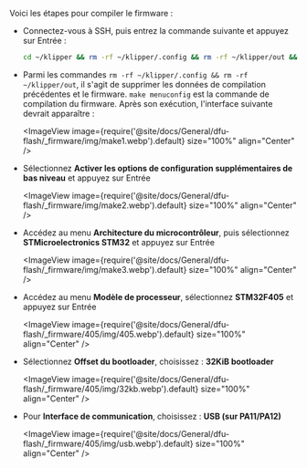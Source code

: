 Voici les étapes pour compiler le firmware :
* Connectez-vous à SSH, puis entrez la commande suivante et appuyez sur Entrée :

    ```bash
    cd ~/klipper && rm -rf ~/klipper/.config && rm -rf ~/klipper/out && make menuconfig
    ```

* Parmi les commandes `rm -rf ~/klipper/.config && rm -rf ~/klipper/out`, il s'agit de supprimer les données de compilation précédentes et le firmware. `make menuconfig` est la commande de compilation du firmware. Après son exécution, l'interface suivante devrait apparaître :

    <ImageView image={require('@site/docs/General/dfu-flash/_firmware/img/make1.webp').default} size="100%" align="Center" />

* Sélectionnez **Activer les options de configuration supplémentaires de bas niveau** et appuyez sur Entrée

    <ImageView image={require('@site/docs/General/dfu-flash/_firmware/img/make2.webp').default} size="100%" align="Center" />

* Accédez au menu **Architecture du microcontrôleur**, puis sélectionnez **STMicroelectronics STM32** et appuyez sur Entrée

    <ImageView image={require('@site/docs/General/dfu-flash/_firmware/img/make3.webp').default} size="100%" align="Center" />

* Accédez au menu **Modèle de processeur**, sélectionnez **STM32F405** et appuyez sur Entrée

    <ImageView image={require('@site/docs/General/dfu-flash/_firmware/405/img/405.webp').default} size="100%" align="Center" />

* Sélectionnez **Offset du bootloader**, choisissez : **32KiB bootloader**

    <ImageView image={require('@site/docs/General/dfu-flash/_firmware/405/img/32kb.webp').default} size="100%" align="Center" />

* Pour **Interface de communication**, choisissez : **USB (sur PA11/PA12)**

   <ImageView image={require('@site/docs/General/dfu-flash/_firmware/405/img/usb.webp').default} size="100%" align="Center" />